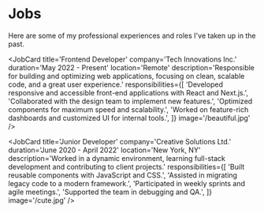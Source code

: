 
# Jobs

Here are some of my professional experiences and roles I've taken up in the past.

<JobCard
  title='Frontend Developer'
  company='Tech Innovations Inc.'
  duration='May 2022 - Present'
  location='Remote'
  description='Responsible for building and optimizing web applications, focusing on clean, scalable code, and a great user experience.'
  responsibilities={[
    'Developed responsive and accessible front-end applications with React and Next.js.',
    'Collaborated with the design team to implement new features.',
    'Optimized components for maximum speed and scalability.',
    'Worked on feature-rich dashboards and customized UI for internal tools.',
  ]}
  image='/beautiful.jpg'
/>

<JobCard
  title='Junior Developer'
  company='Creative Solutions Ltd.'
  duration='June 2020 - April 2022'
  location='New York, NY'
  description='Worked in a dynamic environment, learning full-stack development and contributing to client projects.'
  responsibilities={[
    'Built reusable components with JavaScript and CSS.',
    'Assisted in migrating legacy code to a modern framework.',
    'Participated in weekly sprints and agile meetings.',
    'Supported the team in debugging and QA.',
  ]}
  image='/cute.jpg'
/>

